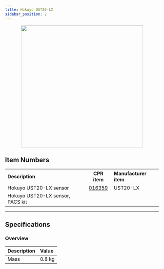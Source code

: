 ```yaml
---
title: Hokuyo UST20-LX
sidebar_position: 2
---
```



<center>
  <img
    src="/img/sensor_images/sensor_hokuyo_ust20lx_1.jpg"
    width="400"
  />
</center>

<Safety />

## Item Numbers

| Description                      |                       CPR item                       | Manufacturer item |
| :------------------------------- | :--------------------------------------------------: | :---------------- |
| Hokuyo UST20-LX sensor           | [016359](/assets/clearpath_robotics_016359-TDS1.pdf) | UST20-LX          |
| Hokuyo UST20-LX sensor, PACS kit |                                                      |                   |

---

## Specifications

### Overview

| Description | Value  |
| :---------- | :----- |
| Mass        | 0.8 kg |
